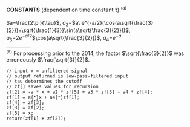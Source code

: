 
<p class=box>
**CONSTANTS** (dependent on time constant $\tau$):^(a)^   
\footnote{}  
$a=\frac{2\pi}{\tau}$, 
$a_{2}$=$a\ e^{-a/2}(\cos(a\sqrt{\frac{3}{2}})+\sqrt{\frac{1}{3}}\sin(a\sqrt{\frac{3}{2}}))$,
$a_{3}$=2$e^{-a/2}$$\cos(a\sqrt{\frac{3}{2}})$, $a_{4}$=$e^{-a}$  
\_\_\_\_\_\_\_\_\_\_  
^(a)^ For processing prior to the 2014, the factor $\sqrt{\frac{3}{2}}$
was erroneously $\frac{\sqrt{3}}{2}$.  
</p>
```
// input x = unfiltered signal  
// output returned is low-pass-filtered input  
// tau determines the cutoff  
// zf[] saves values for recursion  
zf[2] = -a * x + a2 * zf[5] + a3 * zf[3] - a4 * zf[4];  
zf[1] = a{*}x + a4{*}zf[1];     
zf[4] = zf[3];  
zf[3] = zf[2];  
zf[5] = x;  
return(zf[1] + zf[2]); 
```
